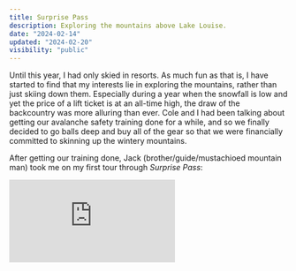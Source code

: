 ```yaml
---
title: Surprise Pass
description: Exploring the mountains above Lake Louise.
date: "2024-02-14"
updated: "2024-02-20"
visibility: "public"
---
```


Until this year, I had only skied in resorts. As much fun as that is, I have started to find that my interests lie in exploring the mountains, rather than just skiing down them. Especially during a year when the snowfall is low and yet the price of a lift ticket is at an all-time high, the draw of the backcountry was more alluring than ever. Cole and I had been talking about getting our avalanche safety training done for a while, and so we finally decided to go balls deep and buy all of the gear so that we were financially committed to skinning up the wintery mountains.

After  getting our training done, Jack (brother/guide/mustachioed mountain man) took me on my first tour through *Surprise Pass*:

<iframe src="https://fatmap.com/routeid/2675380" frameborder allowfullscreen className="rounded-lg w-full h-[600px]" />

Now I can't say that I didn't expect it, but it was **a lot of work**. The payoff was so worth it though. Traveling through the mountain pass was (literally) breathtaking (I really need to work on my cardio).  

Of course Jack knew the name of every single mountain and glacier, so I learned a whole lot about Banff that day.  

<Image
  alt="Jack on his way through Surprise Pass"
  src={"/images/surprise-pass/jack-2.jpg"}
  width={1536}
  height={2048}
/>  

I was very glad to be out there with Jack since the terrain we were traveling through was complex. We dug some pits and even looked at tiny little snow grains through his fancy snow study kit. Like responsible backcountry recreators, we spaced out when passing through avalanche paths.  

<Video height={1920} width={1080}>
  <source src="/videos/surprise-pass/traverse.mp4" type="video/mp4" />
</Video>  

Getting to the top of the ridge at the end was a lot scarier than I expected. I'm not entirely fearless when it comes to skiing, but normally I can control my nerves. Being out there completely on our own in the middle of nowhere did get the heart beating a little faster than usual. Also, kick-turns are pretty terrifying when the track-setter is dead set on going straight up on slippery snow.    

<Image
  alt="Final kick turns to the top of Surprise Pass"
  src={"/images/surprise-pass/joey-1.jpg"}
  width={1699}
  height={1274}
/>  

Even though the wiggles at the end weren't in tits deep pow, I'm sure I'll remember them for the rest of my life. I guess earning your turns will do that to ya...  

<Video height={1920} width={1080}>
  <source src="/videos/surprise-pass/turns.mp4" type="video/mp4" />
</Video>  

We even managed to find some fun little drops!  

<Video height={1920} width={1080}>
  <source src="/videos/surprise-pass/drop.mp4" type="video/mp4" />
</Video>  

It was a pretty special moment looking back up at what we skied down. Felt very proud of myself, and stoke was at an all-time high.

<Image
  alt="Looking back up at where we skied down"
  src={"/images/surprise-pass/mountain-1.jpg"}
  width={1536}
  height={2048}
/> 

At the end, we skied along the side of Lake Louise to get back to the car. We passed hikers, horse-drawn carriages, and even saw a bunch of ice climbers on Louise Falls. It was a very scenic end to an already scenic day.  

<Video height={1920} width={1080}>
  <source src="/videos/surprise-pass/return.mp4" type="video/mp4" />
</Video>  

Thanks for a great day bro 👊

<Image
  alt="Jack and me skinning through the trees"
  src={"/images/surprise-pass/jack-1.jpg"}
  width={957}
  height={1274}
/> 